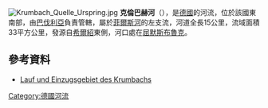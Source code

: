 {{Onesource|time=2020-12-10T03:37:05+00:00}}
{{Coord|49|25|12.26|N|11|52|31.42|E|display=title}}
[[Image:Krumbach_Quelle_Urspring.jpg|right]]
'''克倫巴赫河'''（{{lang-de|Krumbach}}），是[[德國|德國]]的河流，位於該國東南部，由[[巴伐利亞|巴伐利亞]]負責管轄，屬於[[菲爾斯河_(納布河)|菲爾斯河]]的左支流，河道全長15公里，流域面積33平方公里，發源自[[希爾紹|希爾紹]]東側，河口處在[[屈默斯布魯克|屈默斯布魯克]]。

==參考資料==
* [http://geoportal.bayern.de/bayernatlas/default?lon=4491444.5&lat=5481276.0&zoom=8&base=951 Lauf und Einzugsgebiet des Krumbachs]

{{Germany-geo-stub}}
[[Category:德國河流|Category:德國河流]]